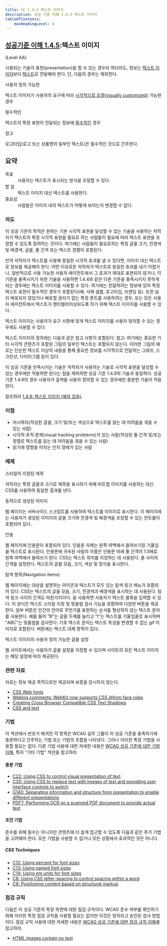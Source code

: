 ```yaml
---
title: SC 1.4.5 텍스트 이미지
description: 성공 기준 이해 1.4.5 텍스트 이미지
tableOfContents:
    maxHeadingLevel: 4
---
```



## [성공기준 이해 1.4.5](https://w3.org/TR/WCAG22#images-of-text):텍스트 이미지 

(Level AA)

<Card title="성공 기준(SC)"></Card>

사용되는 기술이 표현(presentation)을 할 수 있는 경우라 하더라도, 정보는 [텍스트 이미지](../../../glossary/image-of-text)보다 [텍스트](../../../glossary/text)로 전달해야 한다. 단, 다음의 경우는 제외한다.

사용자 정의 가능한

텍스트 이미지가 사용자의 요구에 따라 [시각적으로 조절(visually customized)](../../../glossary/visually-customized) 가능한 경우

필수적인

텍스트의 특정 표현이 전달되는 정보에 [필수적인](../../../glossary/essential) 경우

참고

로고타입(로고 또는 상품명의 일부인 텍스트)은 필수적인 것으로 간주한다.

## 요약

<dl>
<dt>목표</dt>
<dd>사용자는 텍스트가 표시되는 방식을 조정할 수 있다.</dd>
<dt>할 일</dt>
<dd>텍스트 이미지 대신 텍스트를 사용한다.</dd>
<dt>중요성</dt>
<dd>사람들은 이미지 내의 텍스트가 어떻게 보이는지 변경할 수 없다.</dd>
</dl>

### 의도

이 성공 기준의 목적은 원하는 기본 시각적 표현을 달성할 수 있는 기술을 사용하는 저작자가 텍스트의 특정 시각적 표현을 필요로 하는 사람들이 필요에 따라 텍스트 표현을 조정할 수 있도록 장려하는 것이다. 여기에는 사람들이 필요로하는 특정 글꼴 크기, 전경색 및 배경색, 글꼴, 줄 간격 또는 텍스트 정렬이 포함된다.

만약 저작자가 텍스트를 사용해 동일한 시각적 효과를 낼 수 있다면, 이미지 대신 텍스트로 정보를 제공해야 한다. 어떤 이유로든 저작자가 텍스트로 동일한 효과를 내기 어렵거나, 일반적으로 사용 가능한 사용자 에이전트에서 그 효과가 제대로 표현되지 않거나, 이 기준을 충족시키기 위한 기술을 사용하면 1.4.4와 같은 다른 기준을 충족시키지 못하게 되는 경우에는 텍스트 이미지를 사용할 수 있다. 여기에는 전달하려는 정보에 있어 특정 텍스트 표현이 필수적인 경우가 포함된다(예: 서체 샘플, 로고타입, 브랜딩 등). 또한 널리 배포되지 않았거나 배포할 권리가 없는 특정 폰트를 사용하려는 경우, 또는 모든 사용자 에이전트에서 텍스트가 앤티앨리어싱되도록 하기 위해 텍스트 이미지를 사용할 수 있다.

텍스트 이미지는 사용자가 요구 사항에 맞게 텍스트 이미지를 사용자 정의할 수 있는 경우에도 사용할 수 있다.

텍스트 이미지의 정의에는 다음과 같은 참고 사항이 포함된다. 참고: 여기에는 중요한 기타 시각적 콘텐츠가 포함된 그림의 일부인 텍스트는 포함되지 않는다. 이러한 그림의 예로는 단순한 텍스트 이상의 내용을 통해 중요한 정보를 시각적으로 전달하는 그래프, 스크린샷, 다이어그램 등이 있다.

이 성공 기준을 만족시키는 기술은 저작자가 사용하는 기술로 시각적 표현을 달성할 수 있는 경우에만 적용하면 된다는 점을 제외하면 성공 기준 1.4.9의 기술과 동일하다. 성공 기준 1.4.9의 경우 사용자가 출력을 사용자 정의할 수 있는 경우에만 충분한 기술이 적용된다.

참조하라 [1.4.9: 텍스트 이미지 (예외 없음)](images-of-text-no-exception).

### 이점

*   저시력자(작성된 글꼴, 크기 및/또는 색상으로 텍스트를 읽는 데 어려움을 겪을 수 있는 사람)
*   시각적 추적 문제(visual tracking problems)가 있는 사람(작성된 줄 간격 및/또는 정렬로 텍스트를 읽는 데 어려움을 겪을 수 있는 사람)
*   읽기에 영향을 미치는 인지 장애가 있는 사람

### 예제

스타일이 지정된 제목

저작자는 특정 글꼴과 크기로 제목을 표시하기 위해 비트맵 이미지를 사용하는 대신 CSS를 사용하여 동일한 결과를 낸다.

동적으로 생성된 이미지

웹 페이지는 서버사이드 스크립트를 사용하여 텍스트를 이미지로 표시한다. 이 페이지에는 사용자가 생성된 이미지의 글꼴 크기와 전경색 및 배경색을 조정할 수 있는 컨트롤이 포함되어 있다.

인용

웹 페이지에 인용문이 포함되어 있다. 인용문 자체는 왼쪽 여백에서 들여쓰기된 기울임꼴 텍스트로 표시된다. 인용문에 귀속된 사람의 이름은 인용문 아래 줄 간격의 1.5배로 왼쪽 여백에서 들여쓰기 된다. CSS는 텍스트 위치를 지정하는 데 사용된다. 줄 사이의 간격을 설정한다. 텍스트의 글꼴 모음, 크기, 색상 및 장식을 표시한다.

탐색 항목(Navigation items)

웹 페이지에는 대상을 설명하는 아이콘과 텍스트가 모두 있는 탐색 링크 메뉴가 포함되어 있다. CSS는 텍스트의 글꼴 모음, 크기, 전경색과 배경색을 표시하는 데 사용된다. 탐색 링크 사이의 간격도 마찬가지이다. 을 사용하면 사용자가 텍스트 블록을 입력할 수 있다. 이 양식은 텍스트 스타일 지정 및 맞춤법 검사 기능을 포함하여 다양한 버튼을 제공한다. 일부 버튼은 인간의 언어로 무언가를 표현하는 순서를 형성하지 않는 텍스트 문자를 사용한다. 예를 들어 "B"는 글꼴 두께를 늘리고 "I"는 텍스트를 기울임꼴로 표시하며 "ABC"는 맞춤법을 검사한다. 기호 텍스트 문자는 텍스트 특성을 변경할 수 없는 gif 이미지로 포함된다. 버튼에는 텍스트 대체 항목이 있다.

텍스트 이미지의 사용자 정의 가능한 글꼴 설정

웹 사이트에서는 사용자가 글꼴 설정을 지정할 수 있으며 사이트의 모든 텍스트 이미지는 해당 설정에 따라 제공된다.

### 관련 자료

자료는 정보 제공 목적으로만 제공되며 보증을 암시하지 않는다.

*   [CSS Web fonts](http://alistapart.com/article/cssatten)
*   [Weblog comments: WebKit now supports CSS @font-face rules](http://clagnut.com/blog/2042/)
*   [Creating Cross Browser Compatible CSS Text Shadows](http://www.workingwith.me.uk/articles/css/cross-browser-drop-shadows)
*   [CSS and text](http://www.yourhtmlsource.com/stylesheets/csstext.html)

### 기법

이 섹션에서 번호가 매겨진 각 항목은 WCAG 실무 그룹이 이 성공 기준을 충족하기에 충분하다고 간주하는 기법 또는 기법의 조합을 나타낸다. 그러나 이러한 특정 기법을 사용할 필요는 없다. 다른 기법 사용에 대한 자세한 내용은 [WCAG 성공 기준에 대한 기법 이해](understanding-techniques), 특히 "기타 기법" 섹션을 참고하라.

#### 충분 기법

*   [C22: Using CSS to control visual presentation of text](https://www.w3.org/WAI/WCAG22/Techniques/css/C22)
*   [C30: Using CSS to replace text with images of text and providing user interface controls to switch](https://www.w3.org/WAI/WCAG22/Techniques/css/C30)
*   [G140: Separating information and structure from presentation to enable different presentations](https://www.w3.org/WAI/WCAG22/Techniques/general/G140)
*   [PDF7: Performing OCR on a scanned PDF document to provide actual text](https://www.w3.org/WAI/WCAG22/Techniques/pdf/PDF7)

#### 조언 기법

준수를 위해 필수는 아니지만 콘텐츠에 더 쉽게 접근할 수 있도록 다음과 같은 추가 기법을 고려해야 한다. 모든 기법을 사용할 수 없거나 모든 상황에서 효과적인 것은 아니다.

##### CSS Techniques

*   [C12: Using percent for font sizes](https://www.w3.org/WAI/WCAG22/Techniques/css/C12)
*   [C13: Using named font sizes](https://www.w3.org/WAI/WCAG22/Techniques/css/C13)
*   [C14: Using em units for font sizes](https://www.w3.org/WAI/WCAG22/Techniques/css/C14)
*   [C8: Using CSS letter-spacing to control spacing within a word](https://www.w3.org/WAI/WCAG22/Techniques/css/C8)
*   [C6: Positioning content based on structural markup](https://www.w3.org/WAI/WCAG22/Techniques/css/C6)

### 점검 규칙

다음은 이 성공 기준의 특정 측면에 대한 점검 규칙이다. WCAG 준수 여부를 확인하기 위해 이러한 특정 점검 규칙을 사용할 필요는 없지만 이것은 정의되고 승인된 검사 방법이다. 점검 규칙 사용에 대한 자세한 내용은 [WCAG 성공 기준에 대한 점검 규칙 이해](understanding-act-rules.html)를 참고하라.

*   [HTML images contain no text](https://www.w3.org/WAI/standards-guidelines/act/rules/0va7u6/)

